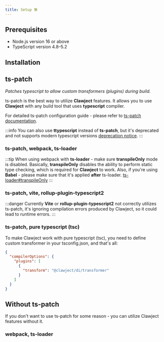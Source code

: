 ```yaml
---
title: Setup 🛠️
---
```


## Prerequisites
  - Node.js version 16 or above
  - TypeScript version 4.8–5.2

## Installation


<AddDependency />

## ts-patch
*Patches typescript to allow custom transformers (plugins) during build.*

ts-patch is the best way to utilize **Clawject** features.
It allows you to use **Clawject** with any build tool that uses **typescript** compiler.

For detailed ts-patch configuration guide - please refer to [ts-patch documentation](https://github.com/nonara/ts-patch#readme).

:::info
You can also use **ttypescript** instead of **ts-patch**, but it's deprecated and not supports modern typescript versions
[deprecation notice](https://github.com/cevek/ttypescript#deprecation-notice).
:::

### ts-patch, webpack, ts-loader

:::tip
When using webpack with **ts-loader** - make sure **transpileOnly** mode is disabled.
Basically, **transpileOnly** disables the ability to perform static type checking,
which is required for **Clawject** to work.
Also, if you're using **Babel** - please make sure that it's applied **after** ts-loader.
[ts-loader#transpileOnly](https://github.com/TypeStrong/ts-loader#transpileonly)
:::


<TSPatchWebpackTSLoader />

### ts-patch, vite, rollup-plugin-typescript2

:::danger
Currently **Vite** or **rollup-plugin-typescript2** not correctly utilizes ts-patch,
it's ignoring compilation errors produced by Clawject, so it could lead to runtime errors.
:::


<TSPatchViteRollupPlugin />

### ts-patch, pure typescript (tsc)

To make Clawject work with pure typescript (tsc), you need to define custom transformer in your tsconfig.json, and that's all:

```json
{
  "compilerOptions": {
    "plugins": [
      {
        "transform": "@clawject/di/transformer"
      }
    ]
  }
}
```

## Without ts-patch
If you don't want to use ts-patch for some reason - you can utilize Clawject features without it.

### webpack, ts-loader


<WebpackTSLoader />
